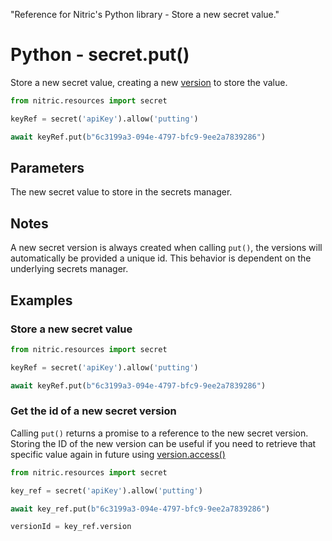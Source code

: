   "Reference for Nitric's Python library - Store a new secret value."

# Python - secret.put()

Store a new secret value, creating a new [version](./secret-version) to store the value.

```python
from nitric.resources import secret

keyRef = secret('apiKey').allow('putting')

await keyRef.put(b"6c3199a3-094e-4797-bfc9-9ee2a7839286")
```

## Parameters

<Properties>
  <Property name="secret" required type="string | bytes">
    The new secret value to store in the secrets manager.
  </Property>
</Properties>

## Notes

A new secret version is always created when calling `put()`, the versions will automatically be provided a unique id. This behavior is dependent on the underlying secrets manager.

## Examples

### Store a new secret value

```python
from nitric.resources import secret

keyRef = secret('apiKey').allow('putting')

await keyRef.put(b"6c3199a3-094e-4797-bfc9-9ee2a7839286")
```

### Get the id of a new secret version

Calling `put()` returns a promise to a reference to the new secret version. Storing the ID of the new version can be useful if you need to retrieve that specific value again in future using [version.access()](./secret-version-access)

```python
from nitric.resources import secret

key_ref = secret('apiKey').allow('putting')

await key_ref.put(b"6c3199a3-094e-4797-bfc9-9ee2a7839286")

versionId = key_ref.version
```
